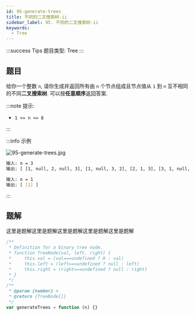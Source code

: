 ```yaml
---
id: 95-generate-trees
title: 不同的二叉搜索树-ii
sidebar_label: 95. 不同的二叉搜索树-ii
keywords:
  - Tree
---
```


:::success Tips
题目类型: Tree
:::

## 题目

给你一个整数 `n`, 请你生成并返回所有由 `n` 个节点组成且节点值从 `1` 到 `n` 互不相同的不同**二叉搜索树**. 可以按**任意顺序**返回答案.

:::note 提示:

- `1 <= n <= 8`

:::

:::info 示例

![95-generate-trees.jpg](../../static/img/95-generate-trees.jpg)

```bash
输入: n = 3
输出: [ [1, null, 2, null, 3], [1, null, 3, 2], [2, 1, 3], [3, 1, null, null, 2], [3, 2, null, 1] ]
```

```bash
输入: n = 1
输出: [ [1] ]
```

:::

## 题解

这里是题解这里是题解这里是题解这里是题解这里是题解

```ts
/**
 * Definition for a binary tree node.
 * function TreeNode(val, left, right) {
 *     this.val = (val===undefined ? 0 : val)
 *     this.left = (left===undefined ? null : left)
 *     this.right = (right===undefined ? null : right)
 * }
 */
/**
 * @param {number} n
 * @return {TreeNode[]}
 */
var generateTrees = function (n) {}
```
